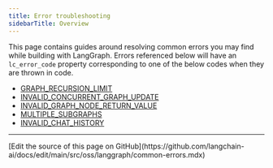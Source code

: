 ```yaml
---
title: Error troubleshooting
sidebarTitle: Overview
---
```



<AlphaCalloutPy />



This page contains guides around resolving common errors you may find while building with LangGraph.
Errors referenced below will have an `lc_error_code` property corresponding to one of the below codes when they are thrown in code.

* [GRAPH_RECURSION_LIMIT](/oss/python/langgraph/GRAPH_RECURSION_LIMIT)
* [INVALID_CONCURRENT_GRAPH_UPDATE](/oss/python/langgraph/INVALID_CONCURRENT_GRAPH_UPDATE)
* [INVALID_GRAPH_NODE_RETURN_VALUE](/oss/python/langgraph/INVALID_GRAPH_NODE_RETURN_VALUE)
* [MULTIPLE_SUBGRAPHS](/oss/python/langgraph/MULTIPLE_SUBGRAPHS)
* [INVALID_CHAT_HISTORY](/oss/python/langgraph/INVALID_CHAT_HISTORY)

---

<Callout icon="pen-to-square" iconType="regular">
  [Edit the source of this page on GitHub](https://github.com/langchain-ai/docs/edit/main/src/oss/langgraph/common-errors.mdx)
</Callout>
